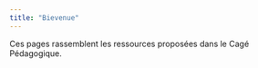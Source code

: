 ```yaml
---
title: "Bievenue"
---
```


Ces pages rassemblent les ressources proposées dans le Cagé Pédagogique.
